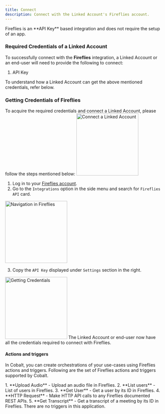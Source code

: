 ```yaml
---
title: Connect
description: Connect with the Linked Account's Fireflies account.
---
```

<Note>
Fireflies is an **API Key** based integration and does not require the setup of an app.
</Note>

### Required Credentials of a Linked Account

To successfully connect with the **Fireflies** integration, a Linked Account or an end-user will need to provide the following to connect:

1. API Key

<Info>
To understand how a Linked Account can get the above mentioned credentials, refer below.
</Info>


### Getting Credentials of Fireflies

To acquire the required credentials and connect a Linked Account, please follow the steps mentioned below:
<img height="200" src="/images/Fireflies/fireflies_config.png" alt="Connect a Linked Account"/>

1. Log in to your [Fireflies account](https://app.fireflies.ai/).
2. Go to the `Integrations` option in the side menu and search for `Fireflies API` card.
<img height="200" src="/images/Fireflies/fireflies_navigation.png" alt="Navigation in Fireflies"/>

3.  Copy the `API Key` displayed under `Settings` section in the right.
<img height="200" src="/images/Fireflies/fireflies_credentials.png" alt="Getting Credentials"/>
The Linked Account or end-user now have all the credentials required to connect with Fireflies.

#### Actions and triggers
In Cobalt, you can create orchestrations of your use-cases using Fireflies actions and triggers. Following are the set of Fireflies actions and triggers
supported by Cobalt.

<Tabs>
  <Tab title="Actions">
  <AccordionGroup>
  <Accordion title="Audio Files">
     1. **Upload Audio** - Upload an audio file in Fireflies.
    </Accordion>
    <Accordion title="Users">
     2. **List users** - List of users in Fireflies.
     3. **Get User** - Get a user by its ID in Fireflies.
     </Accordion>
    <Accordion title="Others">
     4. **HTTP Request** - Make HTTP API calls to any Fireflies documented REST APIs.
     5. **Get Transcript** - Get a transcript of a meeting by its ID in Fireflies.
  </Accordion>
  </AccordionGroup>
  </Tab>

  <Tab title="Triggers">
    There are no triggers in this application.
  </Tab>
</Tabs>